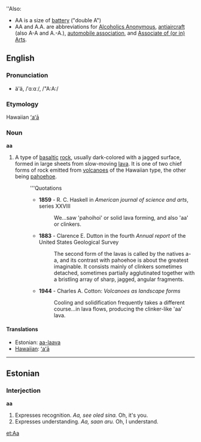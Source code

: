 ''Also:
* AA is a size of [[battery]] ("double A")
* AA and A.A. are abbreviations for [[Alcoholics Anonymous]], [[antiaircraft]] (also A-A and A.-A.), [[automobile association]], and [[Associate of Arts|Associate of (or in) Arts]].

==English==

===Pronunciation===
* ä'ä, /ˈɑːɑː/, /"A:A:/

===Etymology===
Hawaiian [[ʻaʻā]]

===Noun===
'''aa'''

# A type of [[basaltic]] [[rock]], usually dark-colored with a jagged surface, formed in large sheets from slow-moving [[lava]]. It is one of two chief forms of rock emitted from [[volcano]]es of the Hawaiian type, the other being [[pahoehoe]].
#: '''Quotations
#:* '''1859''' - R. C. Haskell in ''American journal of science and arts'', series XXVIII
#:*: We...saw 'pahoihoi' or solid lava forming, and also 'aa' or clinkers.
#:* '''1883''' - Clarence E. Dutton in the fourth ''Annual report'' of the United States Geological Survey
#:*: The second form of the lavas is called by the natives a-a, and its contrast with pahoehoe is about the greatest imaginable. It consists mainly of clinkers sometimes detached, sometimes partially agglutinated together with a bristling array of sharp, jagged, angular fragments.
#:* '''1944''' - Charles A. Cotton: ''Volcanoes as landscape forms''
#:*: Cooling and solidification frequently takes a different course...in lava flows, producing the clinker-like 'aa' lava.

====Translations====
*Estonian: [[aa-laava]]
*[[Hawaiian]]: [[ʻaʻā]]
----
==Estonian==

===Interjection===
'''aa'''

#Expresses recognition. ''Aa, see oled sina.'' Oh, it's you.
#Expresses understanding. ''Aa, saan aru.'' Oh, I understand.

[[et:Aa]]